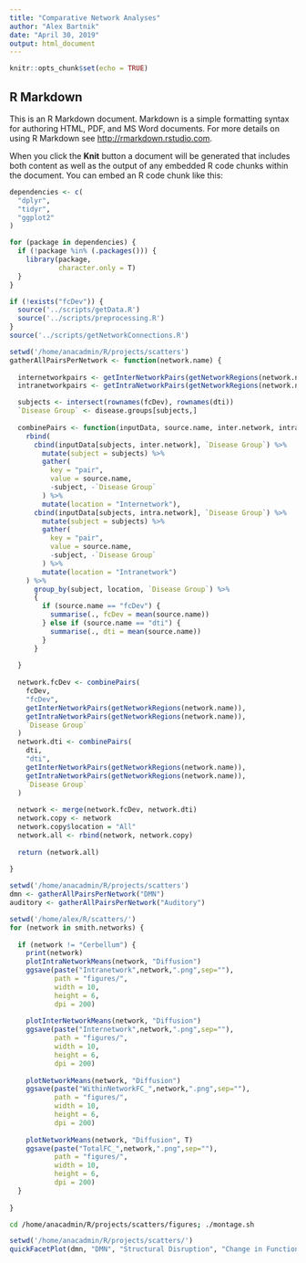 ```yaml
---
title: "Comparative Network Analyses"
author: "Alex Bartnik"
date: "April 30, 2019"
output: html_document
---
```


```r
knitr::opts_chunk$set(echo = TRUE)
```

## R Markdown

This is an R Markdown document. Markdown is a simple formatting syntax for authoring HTML, PDF, and MS Word documents. For more details on using R Markdown see <http://rmarkdown.rstudio.com>.

When you click the **Knit** button a document will be generated that includes both content as well as the output of any embedded R code chunks within the document. You can embed an R code chunk like this:

```r

dependencies <- c(
  "dplyr",
  "tidyr",
  "ggplot2"
)

for (package in dependencies) {
  if (!package %in% (.packages())) {
    library(package,
            character.only = T)
  }
}

if (!exists("fcDev")) {
  source('../scripts/getData.R')
  source('../scripts/preprocessing.R')
}
source('../scripts/getNetworkConnections.R')

```

```r

setwd('/home/anacadmin/R/projects/scatters')
gatherAllPairsPerNetwork <- function(network.name) {
  
  internetworkpairs <- getInterNetworkPairs(getNetworkRegions(network.name))
  intranetworkpairs <- getIntraNetworkPairs(getNetworkRegions(network.name))

  subjects <- intersect(rownames(fcDev), rownames(dti))
  `Disease Group` <- disease.groups[subjects,]
  
  combinePairs <- function(inputData, source.name, inter.network, intra.network, disease.group) {
    rbind(
      cbind(inputData[subjects, inter.network], `Disease Group`) %>%
        mutate(subject = subjects) %>%
        gather(
          key = "pair",
          value = source.name,
          -subject, -`Disease Group`
        ) %>%
        mutate(location = "Internetwork"),
      cbind(inputData[subjects, intra.network], `Disease Group`) %>%
        mutate(subject = subjects) %>%
        gather(
          key = "pair",
          value = source.name,
          -subject, -`Disease Group`
        ) %>%
        mutate(location = "Intranetwork")
    ) %>%
      group_by(subject, location, `Disease Group`) %>%
      {
        if (source.name == "fcDev") {
          summarise(., fcDev = mean(source.name))
        } else if (source.name == "dti") {
          summarise(., dti = mean(source.name))
        }
      }
      
  }
  
  network.fcDev <- combinePairs(
    fcDev,
    "fcDev",
    getInterNetworkPairs(getNetworkRegions(network.name)),
    getIntraNetworkPairs(getNetworkRegions(network.name)),
    `Disease Group`
  )
  network.dti <- combinePairs(
    dti,
    "dti",
    getInterNetworkPairs(getNetworkRegions(network.name)),
    getIntraNetworkPairs(getNetworkRegions(network.name)),
    `Disease Group`
  )
  
  network <- merge(network.fcDev, network.dti)
  network.copy <- network
  network.copy$location = "All"
  network.all <- rbind(network, network.copy)
  
  return (network.all)
  
}

```

```r

setwd('/home/anacadmin/R/projects/scatters')
dmn <- gatherAllPairsPerNetwork("DMN")
auditory <- gatherAllPairsPerNetwork("Auditory")

```

```r

setwd('/home/alex/R/scatters/')
for (network in smith.networks) {
  
  if (network != "Cerbellum") {
    print(network)
    plotIntraNetworkMeans(network, "Diffusion")
    ggsave(paste("Intranetwork",network,".png",sep=""),
           path = "figures/",
           width = 10,
           height = 6,
           dpi = 200)
    
    plotInterNetworkMeans(network, "Diffusion")
    ggsave(paste("Internetwork",network,".png",sep=""),
           path = "figures/",
           width = 10,
           height = 6,
           dpi = 200)
    
    plotNetworkMeans(network, "Diffusion")
    ggsave(paste("WithinNetworkFC_",network,".png",sep=""),
           path = "figures/",
           width = 10,
           height = 6,
           dpi = 200)
    
    plotNetworkMeans(network, "Diffusion", T)
    ggsave(paste("TotalFC_",network,".png",sep=""),
           path = "figures/",
           width = 10,
           height = 6,
           dpi = 200)
  }
  
}

```

```bash

cd /home/anacadmin/R/projects/scatters/figures; ./montage.sh

```

```r

setwd('/home/anacadmin/R/projects/scatters/')
quickFacetPlot(dmn, "DMN", "Structural Disruption", "Change in Functional Connectivity")

```





